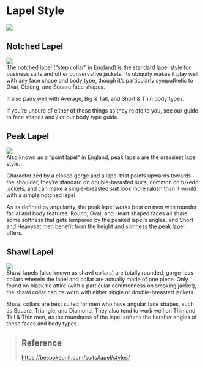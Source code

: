# Lapel Style
![](https://bespokeunit.com/wp-content/uploads/2017/12/Notched-Peak-and-Shawl-Lapels.png)

## Notched Lapel
![](https://bespokeunit.com/wp-content/uploads/2017/12/plaid-jacket-with-lapel-flower.jpg)   
The notched lapel (“step collar” in England) is the standard lapel style for business suits and other conservative jackets. Its ubiquity makes it play well with any face shape and body type, though it’s particularly sympathetic to Oval, Oblong, and Square face shapes.   

It also pairs well with Average, Big & Tall, and Short & Thin body types.   

If you’re unsure of either of these things as they relate to you, see our guide to face shapes and / or our body type guide.   

## Peak Lapel
![](https://bespokeunit.com/wp-content/uploads/2017/05/Dark-Suit-With-Green-Tie.jpg)   
Also known as a “point lapel” in England, peak lapels are the dressiest lapel style.   

Characterized by a closed gorge and a lapel that points upwards towards the shoulder, they’re standard on double-breasted suits, common on tuxedo jackets, and can make a single-breasted suit look more rakish than it would with a simple notched lapel.   

As its defined by angularity, the peak lapel works best on men with rounder facial and body features. Round, Oval, and Heart shaped faces all share some softness that gets tempered by the peaked lapel’s angles, and Short and Heavyset men benefit from the height and slimness the peak lapel offers.

## Shawl Lapel
![](https://bespokeunit.com/wp-content/uploads/2017/09/Idris-Elba-DB-Tux-Shawl-Collar-1.jpg)   
Shawl lapels (also known as shawl collars) are totally rounded, gorge-less collars wherein the lapel and collar are actually made of one piece. Only found on black tie attire (with a particular commonness on smoking jacket), the shawl collar can be worn with either single or double-breasted jackets.   

Shawl collars are best suited for men who have angular face shapes, such as Square, Triangle, and Diamond. They also tend to work well on Thin and Tall & Thin men, as the roundness of the lapel softens the harsher angles of these faces and body types.

> ## Reference
> https://bespokeunit.com/suits/lapel/styles/